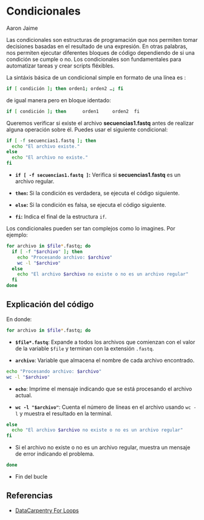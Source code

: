 # Condicionales

Aaron Jaime

Las condicionales son estructuras de programación que nos permiten tomar decisiones basadas en el resultado de una expresión. En otras palabras, nos permiten ejecutar diferentes bloques de código dependiendo de si una condición se cumple o no. Los condicionales son fundamentales para automatizar tareas y crear scripts fléxibles.

La sintáxis básica de un condicional simple en formato de una línea es :

``` .bash
if [ condición ]; then orden1; orden2 …; fi
```

de igual manera pero en bloque identado:

``` .bash
if [ condición ]; then      orden1     orden2  fi
```

Queremos verificar si existe el archivo **secuencias1.fastq** antes de realizar alguna operación sobre él. Puedes usar el siguiente condicional:

``` .bash
if [ -f secuencias1.fastq ]; then
  echo "El archivo existe."
else
  echo "El archivo no existe."
fi
```

-   **`if [ -f secuencias1.fastq ]`:** Verifica si **secuencias1.fastq** es un archivo regular.

<!-- -->

-   **`then`:** Si la condición es verdadera, se ejecuta el código siguiente.

<!-- -->

-   **`else`:** Si la condición es falsa, se ejecuta el código siguiente.

<!-- -->

-   **`fi`:** Indica el final de la estructura `if`.

Los condicionales pueden ser tan complejos como lo imagines. Por ejemplo:

``` .bash
for archivo in $file*.fastq; do 
  if [ -f "$archivo" ]; then 
    echo "Procesando archivo: $archivo"
    wc -l "$archivo" 
  else 
    echo "El archivo $archivo no existe o no es un archivo regular"
  fi 
done
```

::: callout-note
## Explicación del código

En donde:

``` .bash
for archivo in $file*.fastq; do
```

-   **`$file*.fastq`**: Expande a todos los archivos que comienzan con el valor de la variable `$file` y terminan con la extensión `.fastq`.

-   **`archivo`**: Variable que almacena el nombre de cada archivo encontrado.

``` bash
echo "Procesando archivo: $archivo"
wc -l "$archivo"
```

-   **`echo`**: Imprime el mensaje indicando que se está procesando el archivo actual.

-   **`wc -l "$archivo"`**: Cuenta el número de líneas en el archivo usando `wc -l` y muestra el resultado en la terminal.

``` bash
else
  echo "El archivo $archivo no existe o no es un archivo regular"
fi
```

-   Si el archivo no existe o no es un archivo regular, muestra un mensaje de error indicando el problema.

``` bash
done
```

-   Fin del bucle
:::

## Referencias

-   [DataCarpentry For Loops](https://datacarpentry.github.io/semester-biology/materials/for-loops-indexing/)
